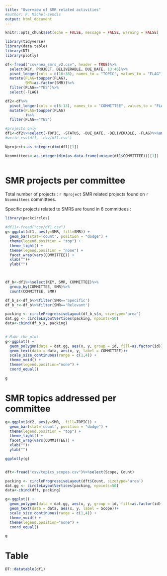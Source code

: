 ```yaml
---
title: "Overview of SMR related activities" 
#author: F. Michel-Sendis
output: html_document
---
```



```r
knitr::opts_chunk$set(echo = FALSE, message = FALSE, warning = FALSE)

library(tidyverse)
library(data.table)
library(DT)
library(plotly)

df<-fread("csv/nea_smrs_v2.csv", header = TRUE)%>%
  select(KEY, PROJECT, DELIVERABLE, DUE_DATE, 13:46)%>%
  pivot_longer(cols = c(16:38), names_to = "TOPIC", values_to = "FLAG")%>%
  mutate(FLAG=toupper(FLAG),
         SMR=as.factor(SMR))%>%
  filter(FLAG=="YES")%>%
  select(-FLAG)

df2<-df%>%
  pivot_longer(cols = c(5:13), names_to = "COMMITTEE", values_to = "FLAG")%>%
  mutate(FLAG=toupper(FLAG)
         )%>%
  filter(FLAG=="YES")

#projects only
df1<-df2%>%select(-TOPIC, -STATUS, -DUE_DATE, -DELIVERABLE, -FLAG)%>%unique()
#write_csv(df1, 'csv/df1.csv')

Nproject<-as.integer(dim(df1)[1])

Ncommittees<-as.integer(dim(as.data.frame(unique(df1$COMMITTEE)))[1])
                        
```

\vspace{2cm}

# SMR projects per committee

Total number of projects : `r Nproject` SMR related projects found on `r Ncommittees` committees.

Specific projects related to SMRS are found in 6 committees :

```r
library(packcircles)

#df11<-fread("csv/df1.csv")
g<-ggplot(df1, aes(y=SMR, fill=SMR)) +
  geom_bar(stat='count', position = "dodge") +
  theme(legend.position = "top") +
  theme_light() +
  theme(legend.position = "none") +
  facet_wrap(vars(COMMITTEE)) +
  xlab("")+
  ylab("") 
 


df_b<-df1%>%select(KEY, SMR, COMMITTEE)%>%
  group_by(COMMITTEE, SMR)%>%
  count(COMMITTEE, SMR)

df_b_s<-df_b%>%filter(SMR=='Specific')
df_b_r<-df_b%>%filter(SMR=='Relevant')

packing <- circleProgressiveLayout(df_b_s$n, sizetype='area')
dat.gg <- circleLayoutVertices(packing, npoints=50)
data<-cbind(df_b_s, packing)

  
# Make the plot
g<-ggplot() + 
  geom_polygon(data = dat.gg, aes(x, y, group = id, fill=as.factor(id)), colour = "black", alpha = 0.6) +
  geom_text(data = data, aes(x, y, label = COMMITTEE))+
  scale_size_continuous(range = c(1,4)) +
  theme_void() + 
  theme(legend.position="none") +
  coord_equal()

g


```


# SMR topics addressed per committee

```r
g<-ggplot(df2, aes(y=SMR,  fill=TOPIC)) +
  geom_bar(stat='count', position = "dodge") +
  theme(legend.position = "top") +
  theme_light() + 
  facet_wrap(vars(COMMITTEE)) +
  xlab("")+
  ylab("")  

ggplotly(g)


dft<-fread("csv/topics_scopes.csv")%>%select(Scope, Count)

packing <- circleProgressiveLayout(dft$Count, sizetype='area')
dat.gg <- circleLayoutVertices(packing, npoints=50)
data<-cbind(dft, packing)

g<-ggplot() + 
  geom_polygon(data = dat.gg, aes(x, y, group = id, fill=as.factor(id)), colour = "black", alpha = 0.6) +
  geom_text(data = data, aes(x, y, label = Scope))+
  scale_size_continuous(range = c(1,4)) +
  theme_void() + 
  theme(legend.position="none") +
  coord_equal()

g


```

 


# Table

```r


DT::datatable(df1)

```


